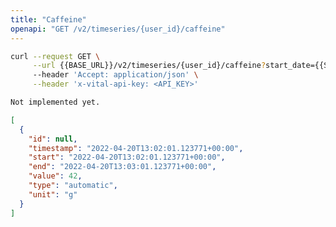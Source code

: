```yaml
---
title: "Caffeine"
openapi: "GET /v2/timeseries/{user_id}/caffeine"
---
```


<RequestExample>

```bash Bash
curl --request GET \
     --url {{BASE_URL}}/v2/timeseries/{user_id}/caffeine?start_date={{START_DATE}}&end_date={{END_DATE}} \
     --header 'Accept: application/json' \
     --header 'x-vital-api-key: <API_KEY>'
```

```python Python
Not implemented yet.
```

</RequestExample>

<ResponseExample>

```json Example
[
  {
    "id": null,
    "timestamp": "2022-04-20T13:02:01.123771+00:00",
    "start": "2022-04-20T13:02:01.123771+00:00",
    "end": "2022-04-20T13:03:01.123771+00:00",
    "value": 42,
    "type": "automatic",
    "unit": "g"
  }
]
```

</ResponseExample>
